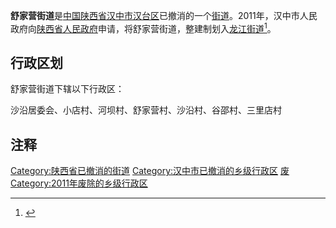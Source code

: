 {{Refimprove|time=2018-02-28T11:21:59+00:00}}
{{中国乡级行政区
|行政区全称 = 舒家营街道
|景观照片文件名 = 
|景观照片描述 = 
|汉语拼音 =
|其他语言 = 
|其他语言名称 = 
|位置图文件名 = 
|位置图描述 = 
|自定义图片=
|上级行政区 = [[陕西省|陕西省]][[汉中市|汉中市]][[汉台区|汉台区]]
|行政区类别 = [[街道_(行政区划)|街道]]
|行政区划代码 = 
|行政区划 = 
|村委会 = 
|居委会 = 
|建置时间 = 
|领导职位 = 
|领导名称 = 
|政府驻地 = 
|毗邻 = 
|地理坐标 = 
|总面积 = 
|总人口 = 
|户籍人口 = 
|户籍人口年份 = 
|常住人口 = 
|常住人口年份 = 
|人口密度 = 
|GDP = 
|邮政编码 = 
|电话区号 = 
|官方网站 = 
|网站名称 = 
}}
'''舒家营街道'''是[[中华人民共和国|中国]][[陕西省|陕西省]][[汉中市|汉中市]][[汉台区|汉台区]]已撤消的一个[[街道_(行政区划)|街道]]。2011年，汉中市人民政府向[[陕西省人民政府|陕西省人民政府]]申请，将舒家营街道，整建制划入[[龙江街道_(汉中市)|龙江街道]]<ref>{{Cite web |url=http://www.hanzhong.gov.cn/xxgk/gkml/zfwj/zfjzfbwj/hzzwj/201410/t20141018_21197.html |title=汉中市人民政府关于审定汉中市乡镇机构改革行政区划调整方案的请示 |accessdate=2021-08-12 |author= |date=2011-04-25 |work= |publisher=汉中市人民政府网站 |language=Zh-hans |archive-date=2019-07-10 |archive-url=https://web.archive.org/web/20190710204437/http://www.hanzhong.gov.cn/xxgk/gkml/zfwj/zfjzfbwj/hzzwj/201410/t20141018_21197.html |dead-url=yes }}</ref>。

== 行政区划 ==
舒家营街道下辖以下行政区：

沙沿居委会、小店村、河坝村、舒家营村、沙沿村、谷邵村、三里店村

== 注释 ==

{{Reflist}}

{{陕西行政区划小作品}}
[[Category:陕西省已撤消的街道|Category:陕西省已撤消的街道]]
[[Category:汉中市已撤消的乡级行政区|Category:汉中市已撤消的乡级行政区]]
[[Category:汉台区行政区划|废]]
[[Category:2011年废除的乡级行政区|Category:2011年废除的乡级行政区]]